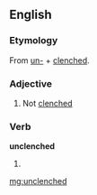 ==English==

===Etymology===
From [[un-]] + [[clenched]].

===Adjective===
{{en-adj|-}}

#Not [[clenched]]

===Verb===
'''unclenched'''

# {{past of|unclench}}

[[mg:unclenched]]